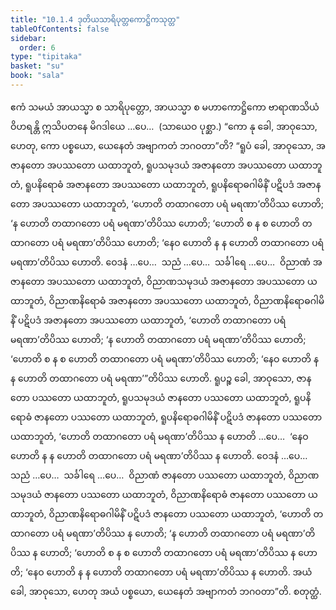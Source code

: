 ```yaml
---
title: "10.1.4 ဒုတိယသာရိပုတ္တကောဋ္ဌိကသုတ္တ"
tableOfContents: false
sidebar:
  order: 6
type: "tipitaka"
basket: "su"
book: "sala"
---
```



<DynamicBreadcrumb />

<Division number="413" book="sala">

<Paragraph number="1786" book="sala">
ဧကံ သမယံ အာယသ္မာ စ သာရိပုတ္တော, အာယသ္မာ စ မဟာကောဋ္ဌိကော ဗာရာဏသိယံ ဝိဟရန္တိ ဣသိပတနေ မိဂဒါယေ …ပေ…  (သာယေဝ ပုစ္ဆာ.) “ကော နု ခေါ, အာဝုသော, ဟေတု, ကော ပစ္စယော, ယေနေတံ အဗျာကတံ ဘဂဝတာ”တိ? “ရူပံ ခေါ, အာဝုသော, အဇာနတော အပဿတော ယထာဘူတံ, ရူပသမုဒယံ အဇာနတော အပဿတော ယထာဘူတံ, ရူပနိရောဓံ အဇာနတော အပဿတော ယထာဘူတံ, ရူပနိရောဓဂါမိနိံ ပဋိပဒံ အဇာနတော အပဿတော ယထာဘူတံ, ‘ဟောတိ တထာဂတော ပရံ မရဏာ’တိပိဿ ဟောတိ; ‘န ဟောတိ တထာဂတော ပရံ မရဏာ’တိပိဿ ဟောတိ; ‘ဟောတိ စ န စ ဟောတိ တထာဂတော ပရံ မရဏာ’တိပိဿ ဟောတိ; ‘နေဝ ဟောတိ န န ဟောတိ တထာဂတော ပရံ မရဏာ’တိပိဿ ဟောတိ. ဝေဒနံ …ပေ…  သညံ …ပေ…  သင်္ခါရေ …ပေ…  ဝိညာဏံ အဇာနတော အပဿတော ယထာဘူတံ, ဝိညာဏသမုဒယံ အဇာနတော အပဿတော ယထာဘူတံ, ဝိညာဏနိရောဓံ အဇာနတော အပဿတော ယထာဘူတံ, ဝိညာဏနိရောဓဂါမိနိံ ပဋိပဒံ အဇာနတော အပဿတော ယထာဘူတံ, ‘ဟောတိ တထာဂတော ပရံ မရဏာ’တိပိဿ ဟောတိ; ‘န ဟောတိ တထာဂတော ပရံ မရဏာ’တိပိဿ ဟောတိ; ‘ဟောတိ စ န စ ဟောတိ တထာဂတော ပရံ မရဏာ’တိပိဿ ဟောတိ; ‘နေဝ ဟောတိ န န ဟောတိ တထာဂတော ပရံ မရဏာ’”တိပိဿ ဟောတိ.
</Paragraph>

<Paragraph number="1787" book="sala">
ရူပဉ္စ ခေါ, အာဝုသော, ဇာနတော ပဿတော ယထာဘူတံ, ရူပသမုဒယံ ဇာနတော ပဿတော ယထာဘူတံ, ရူပနိရောဓံ ဇာနတော ပဿတော ယထာဘူတံ, ရူပနိရောဓဂါမိနိံ ပဋိပဒံ ဇာနတော ပဿတော ယထာဘူတံ, ‘ဟောတိ တထာဂတော ပရံ မရဏာ’တိပိဿ န ဟောတိ …ပေ…  ‘နေဝ ဟောတိ န န ဟောတိ တထာဂတော ပရံ မရဏာ’တိပိဿ န ဟောတိ. ဝေဒနံ …ပေ…  သညံ …ပေ…  သင်္ခါရေ …ပေ…  ဝိညာဏံ ဇာနတော ပဿတော ယထာဘူတံ, ဝိညာဏသမုဒယံ ဇာနတော ပဿတော ယထာဘူတံ, ဝိညာဏနိရောဓံ ဇာနတော ပဿတော ယထာဘူတံ, ဝိညာဏနိရောဓဂါမိနိံ ပဋိပဒံ ဇာနတော ပဿတော ယထာဘူတံ, ‘ဟောတိ တထာဂတော ပရံ မရဏာ’တိပိဿ န ဟောတိ; ‘န ဟောတိ တထာဂတော ပရံ မရဏာ’တိပိဿ န ဟောတိ; ‘ဟောတိ စ န စ ဟောတိ တထာဂတော ပရံ မရဏာ’တိပိဿ န ဟောတိ; ‘နေဝ ဟောတိ န န ဟောတိ တထာဂတော ပရံ မရဏာ’တိပိဿ န ဟောတိ. အယံ ခေါ, အာဝုသော, ဟေတု အယံ ပစ္စယော, ယေနေတံ အဗျာကတံ ဘဂဝတာ”တိ.

</Paragraph>
</Division>

<Paragraph number="1788" type="center" book="sala">
စတုတ္ထံ.
</Paragraph>
